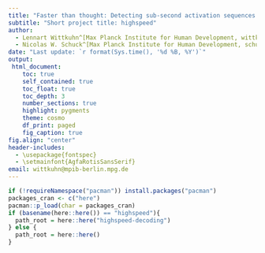 ```yaml
---
title: "Faster than thought: Detecting sub-second activation sequences with sequential fMRI pattern analysis"
subtitle: "Short project title: highspeed"
author:
  - Lennart Wittkuhn^[Max Planck Institute for Human Development, wittkuhn@mpib-berlin.mpg.de]
  - Nicolas W. Schuck^[Max Planck Institute for Human Development, schuck@mpib-berlin.mpg.de]
date: "Last update: `r format(Sys.time(), '%d %B, %Y')`"
output:
 html_document:
    toc: true
    self_contained: true
    toc_float: true
    toc_depth: 3
    number_sections: true
    highlight: pygments
    theme: cosmo
    df_print: paged
    fig_caption: true
fig.align: "center"
header-includes:
  - \usepackage{fontspec}
  - \setmainfont{AgfaRotisSansSerif}
email: wittkuhn@mpib-berlin.mpg.de
---
```


```r
if (!requireNamespace("pacman")) install.packages("pacman")
packages_cran <- c("here")
pacman::p_load(char = packages_cran)
if (basename(here::here()) == "highspeed"){
  path_root = here::here("highspeed-decoding")
} else {
  path_root = here::here()
}
```

```python
```

```bash
```

